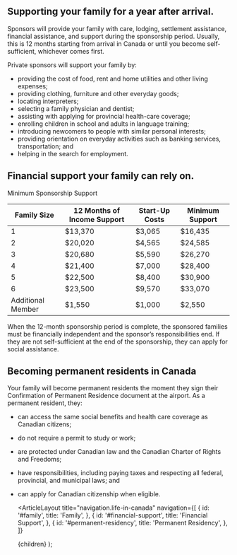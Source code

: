 
<h2 id="family">Supporting your family for a year after arrival.</h2>

Sponsors will provide your family with care, lodging, settlement assistance, financial assistance, and support during the sponsorship period. Usually, this is 12 months starting from arrival in Canada or until you become self-sufficient, whichever comes first.

Private sponsors will support your family by:

- providing the cost of food, rent and home utilities and other living expenses;
- providing clothing, furniture and other everyday goods;
- locating interpreters;
- selecting a family physician and dentist;
- assisting with applying for provincial health-care coverage;
- enrolling children in school and adults in language training;
- introducing newcomers to people with similar personal interests;
- providing orientation on everyday activities such as banking services, transportation; and
- helping in the search for employment.

<h2 id="financial-support">Financial support your family can rely on.</h2>

Minimum Sponsorship Support

| Family Size       | 12 Months of Income Support | Start-Up Costs | Minimum Support |
| ----------------- | --------------------------- | -------------- | --------------- |
| 1                 | $13,370                     | $3,065         | $16,435         |
| 2                 | $20,020                     | $4,565         | $24,585         |
| 3                 | $20,680                     | $5,590         | $26,270         |
| 4                 | $21,400                     | $7,000         | $28,400         |
| 5                 | $22,500                     | $8,400         | $30,900         |
| 6                 | $23,500                     | $9,570         | $33,070         |
| Additional Member | $1,550                      | $1,000         | $2,550          |

When the 12-month sponsorship period is complete, the sponsored families must be financially independent and the sponsor’s responsibilities end. If they are not self-sufficient at the end of the sponsorship, they can apply for social assistance.

<h2 id="permanent-residency">Becoming permanent residents in Canada</h2>

Your family will become permanent residents the moment they sign their Confirmation of Permanent Residence document at the airport. As a permanent resident, they:

- can access the same social benefits and health care coverage as Canadian citizens;
- do not require a permit to study or work;
- are protected under Canadian law and the Canadian Charter of Rights and Freedoms;
- have responsibilities, including paying taxes and respecting all federal, provincial, and municipal laws; and
- can apply for Canadian citizenship when eligible.

  <ArticleLayout
    title="navigation.life-in-canada"
    navigation={[
      {
        id: '#family',
        title: 'Family',
      },
      {
        id: '#financial-support',
        title: 'Financial Support',
      },
      {
        id: '#permanent-residency',
        title: 'Permanent Residency',
      },
    ]}
  >
    {children}
  </ArticleLayout>
);
